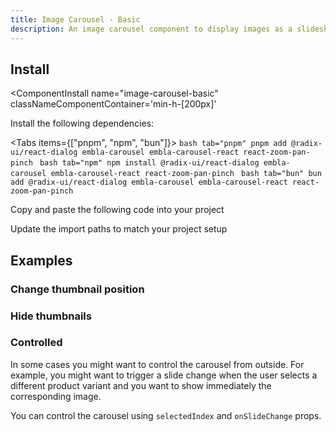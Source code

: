 ```yaml
---
title: Image Carousel - Basic
description: An image carousel component to display images as a slideshow
---
```

<ComponentPreview 
  name="image-carousel-basic-ex-01"     
  classNameComponentContainer='min-h-[200px]' 
/>

<References>
  <Reference label="embla-carousel" link="https://www.embla-carousel.com/" />
    <Reference label="@radix-ui/react-dialog" link="https://www.radix-ui.com/primitives/docs/components/dialog"/>
  <Reference label="react-zoom-pan-pinch" link="https://github.com/BetterTyped/react-zoom-pan-pinch"/>
</References>


## Install
<ComponentInstall
  name="image-carousel-basic"     
  classNameComponentContainer='min-h-[200px]' 
>
<CLIInstall  name="image-carousel-basic"   />

<ManualInstall>

<Steps>

<Step>

Install the following dependencies:

<Tabs items={["pnpm", "npm", "bun"]}>
    ```bash tab="pnpm"
    pnpm add @radix-ui/react-dialog embla-carousel embla-carousel-react react-zoom-pan-pinch
    ```
    ```bash tab="npm"
    npm install @radix-ui/react-dialog embla-carousel embla-carousel-react react-zoom-pan-pinch
    ```
    ```bash tab="bun"
    bun add @radix-ui/react-dialog embla-carousel embla-carousel-react react-zoom-pan-pinch
    ```
</Tabs>
</Step>



<Step>

Copy and paste the following code into your project

</Step>

<ComponentSource name="image-carousel-basic"/>

<Step>

Update the import paths to match your project setup

</Step>

</Steps>


</ManualInstall>


</ComponentInstall>


## Examples

### Change thumbnail position

<ComponentPreview 
  name="image-carousel-basic-ex-02"     
  classNameComponentContainer='min-h-[200px]' 
/>

### Hide thumbnails 
<ComponentPreview 
  name="image-carousel-basic-ex-03"     
  classNameComponentContainer='min-h-[200px]' 
/>

### Controlled
In some cases you might want to control the carousel from outside. For example, you might want to trigger a slide change when the user selects a different product variant and you want to show immediately the corresponding image. 

You can control the carousel using `selectedIndex` and `onSlideChange` props.

<ComponentPreview 
  name="image-carousel-basic-ex-04"     
  classNameComponentContainer='min-h-[200px]' 
/>